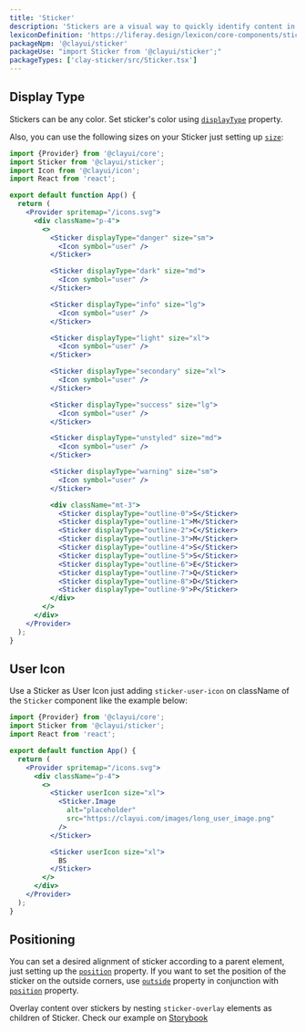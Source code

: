 ```yaml
---
title: 'Sticker'
description: 'Stickers are a visual way to quickly identify content in a different way than badges and labels.'
lexiconDefinition: 'https://liferay.design/lexicon/core-components/stickers/'
packageNpm: '@clayui/sticker'
packageUse: "import Sticker from '@clayui/sticker';"
packageTypes: ['clay-sticker/src/Sticker.tsx']
---
```


## Display Type

Stickers can be any color. Set sticker's color using [`displayType`](#api-displayType) property.

Also, you can use the following sizes on your Sticker just setting up [`size`](#api-size):

```jsx preview
import {Provider} from '@clayui/core';
import Sticker from '@clayui/sticker';
import Icon from '@clayui/icon';
import React from 'react';

export default function App() {
  return (
    <Provider spritemap="/icons.svg">
      <div className="p-4">
        <>
          <Sticker displayType="danger" size="sm">
            <Icon symbol="user" />
          </Sticker>

          <Sticker displayType="dark" size="md">
            <Icon symbol="user" />
          </Sticker>

          <Sticker displayType="info" size="lg">
            <Icon symbol="user" />
          </Sticker>

          <Sticker displayType="light" size="xl">
            <Icon symbol="user" />
          </Sticker>

          <Sticker displayType="secondary" size="xl">
            <Icon symbol="user" />
          </Sticker>

          <Sticker displayType="success" size="lg">
            <Icon symbol="user" />
          </Sticker>

          <Sticker displayType="unstyled" size="md">
            <Icon symbol="user" />
          </Sticker>

          <Sticker displayType="warning" size="sm">
            <Icon symbol="user" />
          </Sticker>

          <div className="mt-3">
            <Sticker displayType="outline-0">S</Sticker>
            <Sticker displayType="outline-1">M</Sticker>
            <Sticker displayType="outline-2">C</Sticker>
            <Sticker displayType="outline-3">M</Sticker>
            <Sticker displayType="outline-4">S</Sticker>
            <Sticker displayType="outline-5">S</Sticker>
            <Sticker displayType="outline-6">E</Sticker>
            <Sticker displayType="outline-7">Q</Sticker>
            <Sticker displayType="outline-8">D</Sticker>
            <Sticker displayType="outline-9">P</Sticker>
          </div>
        </>
      </div>
    </Provider>
  );
}
```

## User Icon

Use a Sticker as User Icon just adding `sticker-user-icon` on className of the `Sticker` component like the example below:

```jsx preview
import {Provider} from '@clayui/core';
import Sticker from '@clayui/sticker';
import React from 'react';

export default function App() {
  return (
    <Provider spritemap="/icons.svg">
      <div className="p-4">
        <>
          <Sticker userIcon size="xl">
            <Sticker.Image
              alt="placeholder"
              src="https://clayui.com/images/long_user_image.png"
            />
          </Sticker>

          <Sticker userIcon size="xl">
            BS
          </Sticker>
        </>
      </div>
    </Provider>
  );
}
```

## Positioning

You can set a desired alignment of sticker according to a parent element, just setting up the [`position`](#api-position) property. If you want to set the position of the sticker on the outside corners, use [`outside`](#api-outside) property in conjunction with [`position`](#api-position) property.

Overlay content over stickers by nesting `sticker-overlay` elements as children of Sticker. Check our example on [Storybook](https://storybook.clayui.com/?path=/story/design-system-components-sticker--overlay)
